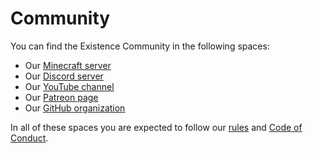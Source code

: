 # Community

You can find the Existence Community in the following spaces:

- Our [Minecraft server](/community/server)
- Our [Discord server](https://existencesmp.com/discord)
- Our [YouTube channel](https://youtube.com/ExistenceSMP)
- Our [Patreon page](https://patreon.com/ExistenceSMP)
- Our [GitHub organization](https://github.com/ExistenceSMP)

In all of these spaces you are expected to follow our [rules](/community/rules) and [Code of Conduct](/community/code-of-conduct).

